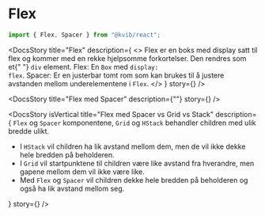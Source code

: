 
<Meta of={FlexStories} />

<DocsContainer>

# Flex

```jsx
import { Flex, Spacer } from "@kvib/react";
```

<Feedback component="Flex, Spacer" />

<DocsStory
  title="Flex"
  description={
    <>
      <Text>
        Flex er en boks med display satt til flex og kommer med en rekke hjelpsomme forkortelser. Den rendres som et{" "}
        <code>div</code> element.
      </Text>
      <Text>
        <Text as="b">Flex:</Text> En <code>Box</code> med <code>display: flex</code>.
      </Text>
      <Text>
        <Text as="b">Spacer:</Text> Er en justerbar tomt rom som kan brukes til å justere avstanden mellom
        underelementene i <code>Flex</code>.
      </Text>
    </>
  }
  story={<Canvas of={FlexStories.Flex} sourceState="hidden" />}
/>

<DocsStory
  title="Flex med Spacer"
  description={""}
  story={<Canvas of={FlexStories.FlexWithSpacer} sourceState="hidden" />}
/>

<DocsStory
  isVertical
  title="Flex med Spacer vs Grid vs Stack"
  description={
    <Text>
      <code>Flex</code> og <code>Spacer</code> komponentene, <code>Grid</code> og <code>HStack</code> behandler children
      med ulik bredde ulikt.
      <ul>
        <li>
          I <code>HStack</code> vil children ha lik avstand mellom dem, men de vil ikke dekke hele bredden på
          beholderen.
        </li>
        <li>
          I <code>Grid</code> vil startpunktene til children være like avstand fra hverandre, men gapene mellom dem vil
          ikke være like.
        </li>
        <li>
          Med <code>Flex</code> og <code>Spacer</code> vil children dekke hele bredden på beholderen og også ha lik
          avstand mellom seg.
        </li>
      </ul>
    </Text>
  }
  story={<Canvas of={FlexStories.FlexGridStack} sourceState="hidden" />}
/>
</DocsContainer>
